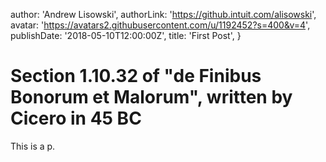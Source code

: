   author: 'Andrew Lisowski',
  authorLink: 'https://github.intuit.com/alisowski',
  avatar: 'https://avatars2.githubusercontent.com/u/1192452?s=400&v=4',
  publishDate: '2018-05-10T12:00:00Z',
  title: 'First Post',
}

# Section 1.10.32 of "de Finibus Bonorum et Malorum", written by Cicero in 45 BC

This is a p.